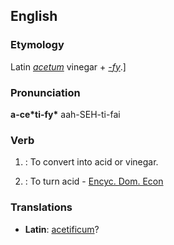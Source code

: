 ==English==

===Etymology===
Latin ''[[acetum]]'' vinegar + ''[[-fy]]''.]

===Pronunciation===
'''a-ce*ti-fy*'''
aah-SEH-ti-fai

===Verb===
{{en-infl-reg-consonant-y|acetif|y|}}

# {{transitive}}: To convert into acid or vinegar.
# {{intransitive}}: To turn acid - [[Encyc. Dom. Econ]]

===Translations===
*'''Latin''': [[acetificum]]?